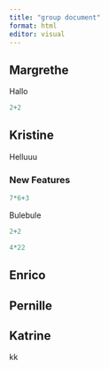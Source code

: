 ```yaml
---
title: "group document"
format: html
editor: visual
---
```


## Margrethe

Hallo

```r
2+2

```

## Kristine

Helluuu

### New Features
```r
7*6+3
```
Bulebule

```r
2+2
```


```r
4*22
```

## Enrico

## Pernille

## Katrine

kk
